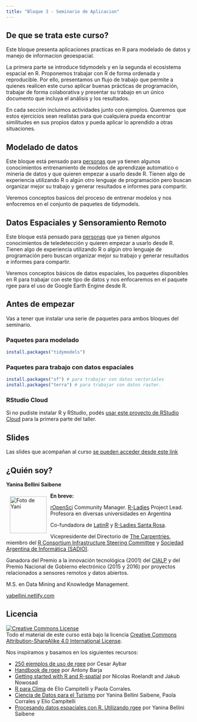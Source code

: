 ```yaml
---
title: "Bloque 3 - Seminario de Aplicacion"
---
```


## De que se trata este curso?

Este bloque presenta aplicaciones practicas en R para modelado de datos y manejo de informacion geoespacial. 

La primera parte se introduce tidymodels y en la segunda el ecosistema espacial en R. Proponemos trabajar con R de forma ordenada y reproducible. Por ello, presentamos un flujo de trabajo que permite a quienes realicen este curso aplicar buenas prácticas de programación, trabajar de forma colaborativa y presentar su trabajo en un único documento que incluya el análisis y los resultados.

En cada sección incluimos actividades junto con ejemplos. Queremos que estos ejercicios sean realistas para que cualquiera pueda encontrar similitudes en sus propios datos y pueda aplicar lo aprendido a otras situaciones.

## Modelado de datos

Este bloque está pensado para [personas](personas.html) que ya tienen algunos conocimientos entrenamiento de modelos de aprendizaje automatico o mineria de datos y que quieren empezar a usarlo desde R. Tienen algo de experiencia utilizando R o algún otro lenguaje de programación pero buscan organizar mejor su trabajo y generar resultados e informes para compartir.

Veremos conceptos basicos del proceso de entrenar modelos y nos enfocremos en el conjunto de paquetes de tidymodels. 

## Datos Espaciales y Sensoramiento Remoto

Este bloque está pensado para [personas](personas.html) que ya tienen algunos conocimientos de teledetección y quieren empezar a usarlo desde R. Tienen algo de experiencia utilizando R o algún otro lenguaje de programación pero buscan organizar mejor su trabajo y generar resultados e informes para compartir.

Veremos conceptos básicos de datos espaciales, los paquetes disponibles en R para trabajar con este tipo de datos y nos enfocaremos en el paquete rgee para el uso de Google Earth Engine desde R. 

## Antes de empezar

Vas a tener que instalar una serie de paquetes para ambos bloques del seminario. 

### Paquetes para modelado

```r
install.packages("tidymodels") 
```

### Paquetes para trabajo con datos espaciales

```r
install.packages("sf") # para trabajar con datos vectoriales 
install.packages("terra") # para trabajar con datos raster.
```

### RStudio Cloud

Si no pudiste instalar R y RStudio, podés [usar este proyecto de RStudio Cloud](https://rstudio.cloud/content/4484815) para la primera parte del taller.


## Slides

Las slides que acompañan al curso [se pueden acceder desde este link](https://docs.google.com/presentation/d/1Hv_KQVp0KWOohidwdeFk0VETSuH81eJ5I8IgDgKWImM/edit?usp=sharing)

## ¿Quién soy? 

**Yanina Bellini Saibene**

<img src="img/yani_circle.png" alt="Foto de Yani" width="100" height="100" align="left" style="margin:10px"/>

__En breve:__ 

[rOpenSci](https://ropensci.org/) Community Manager.
[R-Ladies](https://rladies.org/) Project Lead.
Profesora en diversas universidades en Argentina

Co-fundadora de [LatinR](https://latin-r.com/) y [R-Ladies Santa Rosa](https://www.meetup.com/es/rladies-santa-rosa/).

Vicepresidente del Directorio de [The Carpentries](https://carpentries.org/), miembro del [R Consortium Infrastructure Steering Committee](https://www.r-consortium.org/about/governance) y [Sociedad Argentina de Informática (SADIO)](https://www.sadio.org.ar/).

Ganadora del Premio a la innovación tecnológica (2001) del  [CIALP](http://cialp.com.ar/) y del Premio Nacional de Gobierno electrónico (2015 y 2016) por proyectos relacionados a sensores remotos y datos abiertos.  

M.S. en Data Mining and Knowledge Management.

[yabellini.netlify.com](https://yabellini.netlify.com/)


## Licencia

<a rel="license" href="https://creativecommons.org/licenses/by-sa/4.0/deed.es_ES"><img alt="Creative Commons License" style="border-width:0" src="https://i.creativecommons.org/l/by-sa/4.0/88x31.png" /></a><br />
Todo el material de este curso está bajo la licencia <a rel="license" href="https://creativecommons.org/licenses/by-sa/4.0/deed.es_ES">Creative Commons Attribution-ShareAlike 4.0 International License</a>.

Nos inspiramos y basamos en los siguientes recursos:

* [250 ejemplos de uso de rgee](https://csaybar.github.io/rgee-examples/) por Cesar Aybar  
* [Handbook de rgee](https://github.com/barja8/Handbook_rgee) por Antony Barja 
* [Getting started with R and R-spatial](https://bakaniko.github.io/foss4g2022-getting-started-rspatial/) por Nicolas Roelandt and Jakub Nowosad
* [R para Clima](https://eliocamp.github.io/r-clima/index.html) de Elio Campitelli y Paola Corrales.
* [Ciencia de Datos para el Turismo](https://yabellini.netlify.app/courses/cd_turismo_2021/) por Yanina Bellini Saibene, Paola Corrales y Elio Campitelli
* [Procesando datos espaciales con R. Utilizando rgee](https://yabellini.netlify.app/courses/rgee_course/) por Yanina Bellini Saibene
